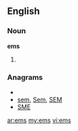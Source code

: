 ==English==
===Noun===
'''ems'''
# {{plural of|[[em]]}}

===Anagrams===
* {{alphagram|ems}}
* [[sem#English|sem]], [[Sem#English|Sem]], [[SEM#English|SEM]]
* [[SME#English|SME]]

[[ar:ems]]
[[my:ems]]
[[vi:ems]]